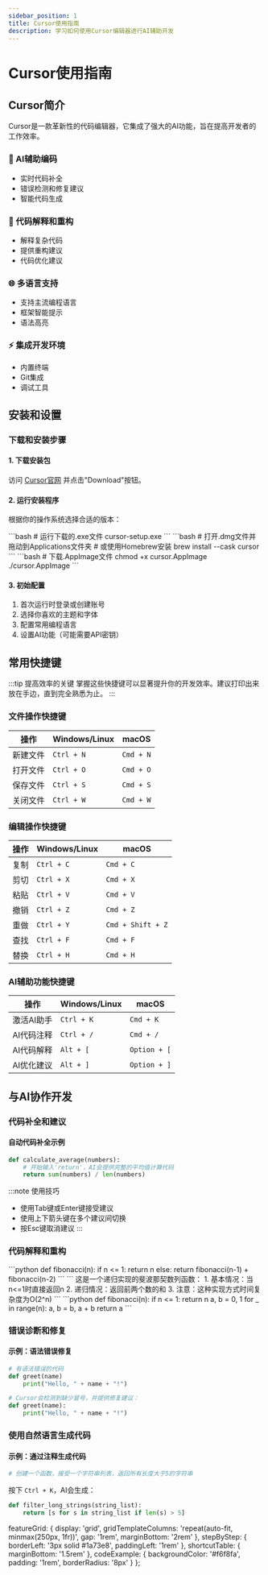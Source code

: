 ```yaml
---
sidebar_position: 1
title: Cursor使用指南
description: 学习如何使用Cursor编辑器进行AI辅助开发
---
```



# Cursor使用指南

## Cursor简介

Cursor是一款革新性的代码编辑器，它集成了强大的AI功能，旨在提高开发者的工作效率。

<div className="feature-grid">

### 🤖 AI辅助编码
- 实时代码补全
- 错误检测和修复建议
- 智能代码生成

### 🔄 代码解释和重构
- 解释复杂代码
- 提供重构建议
- 代码优化建议

### 🌐 多语言支持
- 支持主流编程语言
- 框架智能提示
- 语法高亮

### ⚡ 集成开发环境
- 内置终端
- Git集成
- 调试工具

</div>

## 安装和设置

### 下载和安装步骤

<div className="step-by-step">

#### 1. 下载安装包

访问 [Cursor官网](https://cursor.sh/) 并点击"Download"按钮。

#### 2. 运行安装程序

根据你的操作系统选择合适的版本：

<Tabs>
  <TabItem value="windows" label="Windows" default>
    ```bash
    # 运行下载的.exe文件
    cursor-setup.exe
    ```
  </TabItem>
  <TabItem value="mac" label="macOS">
    ```bash
    # 打开.dmg文件并拖动到Applications文件夹
    # 或使用Homebrew安装
    brew install --cask cursor
    ```
  </TabItem>
  <TabItem value="linux" label="Linux">
    ```bash
    # 下载.AppImage文件
    chmod +x cursor.AppImage
    ./cursor.AppImage
    ```
  </TabItem>
</Tabs>

#### 3. 初始配置

1. 首次运行时登录或创建账号
2. 选择你喜欢的主题和字体
3. 配置常用编程语言
4. 设置AI功能（可能需要API密钥）

</div>

## 常用快捷键

:::tip 提高效率的关键
掌握这些快捷键可以显著提升你的开发效率。建议打印出来放在手边，直到完全熟悉为止。
:::

### 文件操作快捷键

<div className="shortcut-table">

| 操作 | Windows/Linux | macOS |
|------|--------------|-------|
| 新建文件 | `Ctrl + N` | `Cmd + N` |
| 打开文件 | `Ctrl + O` | `Cmd + O` |
| 保存文件 | `Ctrl + S` | `Cmd + S` |
| 关闭文件 | `Ctrl + W` | `Cmd + W` |

</div>

### 编辑操作快捷键

<div className="shortcut-table">

| 操作 | Windows/Linux | macOS |
|------|--------------|-------|
| 复制 | `Ctrl + C` | `Cmd + C` |
| 剪切 | `Ctrl + X` | `Cmd + X` |
| 粘贴 | `Ctrl + V` | `Cmd + V` |
| 撤销 | `Ctrl + Z` | `Cmd + Z` |
| 重做 | `Ctrl + Y` | `Cmd + Shift + Z` |
| 查找 | `Ctrl + F` | `Cmd + F` |
| 替换 | `Ctrl + H` | `Cmd + H` |

</div>

### AI辅助功能快捷键

<div className="shortcut-table">

| 操作 | Windows/Linux | macOS |
|------|--------------|-------|
| 激活AI助手 | `Ctrl + K` | `Cmd + K` |
| AI代码注释 | `Ctrl + /` | `Cmd + /` |
| AI代码解释 | `Alt + [` | `Option + [` |
| AI优化建议 | `Alt + ]` | `Option + ]` |

</div>

## 与AI协作开发

### 代码补全和建议

<div className="code-example">

#### 自动代码补全示例

```python
def calculate_average(numbers):
    # 开始输入'return'，AI会提供完整的平均值计算代码
    return sum(numbers) / len(numbers)
```

:::note 使用技巧
- 使用Tab键或Enter键接受建议
- 使用上下箭头键在多个建议间切换
- 按Esc键取消建议
:::

</div>

### 代码解释和重构

<Tabs>
  <TabItem value="original" label="原始代码">
    ```python
    def fibonacci(n):
        if n <= 1:
            return n
        else:
            return fibonacci(n-1) + fibonacci(n-2)
    ```
  </TabItem>
  <TabItem value="explanation" label="AI解释">
    ```
    这是一个递归实现的斐波那契数列函数：
    1. 基本情况：当n<=1时直接返回n
    2. 递归情况：返回前两个数的和
    3. 注意：这种实现方式时间复杂度为O(2^n)
    ```
  </TabItem>
  <TabItem value="optimized" label="AI优化建议">
    ```python
    def fibonacci(n):
        if n <= 1:
            return n
        a, b = 0, 1
        for _ in range(n):
            a, b = b, a + b
        return a
    ```
  </TabItem>
</Tabs>

### 错误诊断和修复

<div className="error-example">

#### 示例：语法错误修复

```python
# 有语法错误的代码
def greet(name)
    print("Hello, " + name + "!")

# Cursor会检测到缺少冒号，并提供修复建议：
def greet(name):
    print("Hello, " + name + "!")
```

</div>

### 使用自然语言生成代码

<div className="nlp-example">

#### 示例：通过注释生成代码

```python
# 创建一个函数，接受一个字符串列表，返回所有长度大于5的字符串
```

按下 `Ctrl + K`，AI会生成：

```python
def filter_long_strings(string_list):
    return [s for s in string_list if len(s) > 5]
```

</div>

  featureGrid: {
    display: 'grid',
    gridTemplateColumns: 'repeat(auto-fit, minmax(250px, 1fr))',
    gap: '1rem',
    marginBottom: '2rem'
  },
  stepByStep: {
    borderLeft: '3px solid #1a73e8',
    paddingLeft: '1rem'
  },
  shortcutTable: {
    marginBottom: '1.5rem'
  },
  codeExample: {
    backgroundColor: '#f6f8fa',
    padding: '1rem',
    borderRadius: '8px'
  }
};
